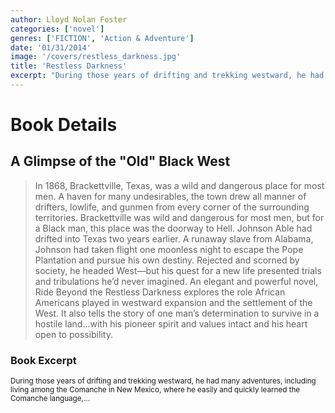 ```yaml
---
author: Lloyd Nolan Foster
categories: ['novel']
genres: ['FICTION', 'Action & Adventure']
date: '01/31/2014'
image: '/covers/restless_darkness.jpg'
title: 'Restless Darkness'
excerpt: "During those years of drifting and trekking westward, he had many adventures, including living among the Comanche in New Mexico, where he easily and quickly learned the Comanche language,..."
---
```


# Book Details

## A Glimpse of the "Old" Black West


<blockquote>
In 1868, Brackettville, Texas, was a wild and dangerous place for most men. A haven for many undesirables, the town drew all manner of drifters, lowlife, and gunmen from every corner of the surrounding territories. Brackettville was wild and dangerous for most men, but for a Black man, this place was the doorway to Hell. Johnson Able had drifted into Texas two years earlier. A runaway slave from Alabama, Johnson had taken flight one moonless night to escape the Pope Plantation and pursue his own destiny. Rejected and scorned by society, he headed West—but his quest for a new life presented trials and tribulations he’d never imagined. An elegant and powerful novel, Ride Beyond the Restless Darkness explores the role African Americans played in westward expansion and the settlement of the West. It also tells the story of one man’s determination to survive in a hostile land…with his pioneer spirit and values intact and his heart open to possibility.
</blockquote>

### Book Excerpt

<sub>
During those years of drifting and trekking westward, he had many adventures, including living among the Comanche in New Mexico, where he easily and quickly learned the Comanche language,...
</sub>
